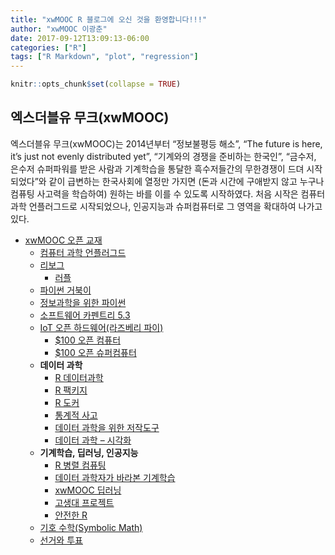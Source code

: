 ```yaml
---
title: "xwMOOC R 블로그에 오신 것을 환영합니다!!!"
author: "xwMOOC 이광춘"
date: 2017-09-12T13:09:13-06:00
categories: ["R"]
tags: ["R Markdown", "plot", "regression"]
---
```


```r
knitr::opts_chunk$set(collapse = TRUE)
```

## 엑스더블유 무크(xwMOOC)

엑스더블유 무크(xwMOOC)는 2014년부터 "정보불평등 해소", "The future is here, it’s just not evenly distributed yet", "기계와의 경쟁을 준비하는 한국인", "금수저, 은수저 슈퍼파워를 받은 사람과 기계학습을 통달한 흑수저들간의 무한경쟁이 드뎌 시작되었다"와 같이 급변하는 한국사회에 열정만 가지면 (돈과 시간에 구애받지 않고 누구나 컴퓨팅 사고력을 학습하여) 원하는 바를 이를 수 있도록 시작하였다. 처음 시작은 컴퓨터 과학 언플러그드로 시작되었으나, 인공지능과 슈퍼컴퓨터로 그 영역을 확대하여 나가고 있다. 

- [xwMOOC 오픈 교재](https://statkclee.github.io/xwMOOC/)
    - [컴퓨터 과학 언플러그드](http://unplugged.xwmooc.org)  
    - [리보그](http://reeborg.xwmooc.org)  
         - [러플](http://rur-ple.xwmooc.org)  
    - [파이썬 거북이](http://swcarpentry.github.io/python-novice-turtles/index-kr.html)  
    - [정보과학을 위한 파이썬](http://python.xwmooc.org)  
    - [소프트웨어 카펜트리 5.3](http://swcarpentry.xwmooc.org)
    - [IoT 오픈 하드웨어(라즈베리 파이)](https://statkclee.github.io/raspberry-pi/)
        - [$100 오픈 컴퓨터](http://computer.xwmooc.org/)   
        - [$100 오픈 슈퍼컴퓨터](http://computers.xwmooc.org/)
    - **데이터 과학**
        - [R 데이터과학](http://statkclee.github.io/data-science)
        - [R 팩키지](http://r-pkgs.xwmooc.org/)
        - [R 도커](http://statkclee.github.io/r-docker/)
        - [통계적 사고](http://think-stat.xwmooc.org/)
        - [데이터 과학을 위한 저작도구](https://statkclee.github.io/ds-authoring/)
        - [데이터 과학 – 시각화](https://statkclee.github.io/viz/)
    - **기계학습, 딥러닝, 인공지능**
        - [R 병렬 컴퓨팅](http://statkclee.github.io/parallel-r)
        - [데이터 과학자가 바라본 기계학습](https://statkclee.github.io/ml/)
        - [xwMOOC 딥러닝](https://statkclee.github.io/deep-learning/)
        - [고생대 프로젝트](http://statkclee.github.io/trilobite)
        - [안전한 R](http://statkclee.github.io/security)
    - [기호 수학(Symbolic Math)](http://sympy.xwmooc.org/)
    - [선거와 투표](http://politics.xwmooc.org/)
    
